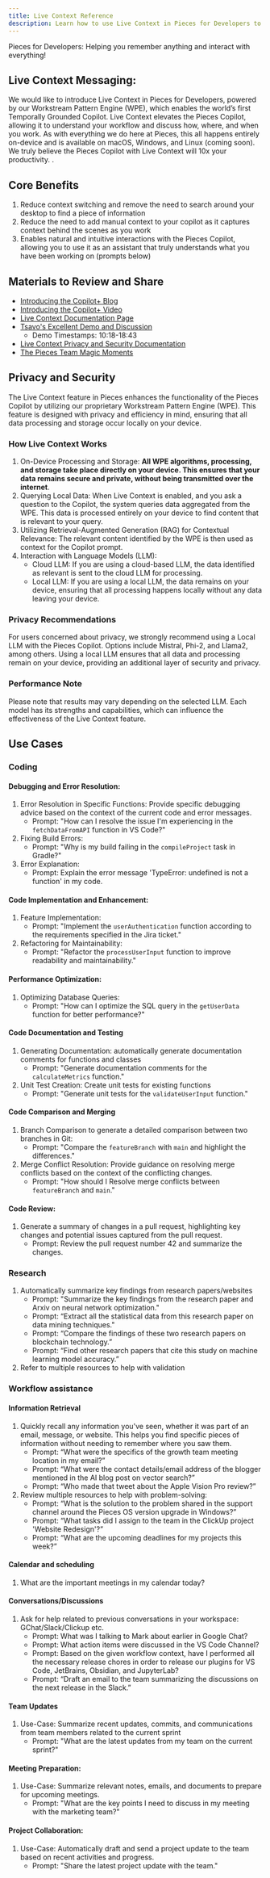 ```yaml
---
title: Live Context Reference
description: Learn how to use Live Context in Pieces for Developers to enhance your workflow and productivity.
---
```


Pieces for Developers: Helping you remember anything and interact with everything!

## Live Context Messaging:
We would like to introduce Live Context in Pieces for Developers, powered by our Workstream Pattern Engine (WPE), which enables the world’s first Temporally Grounded Copilot.
Live Context elevates the Pieces Copilot, allowing it to understand your workflow and discuss how, where, and when you work. As with everything we do here at Pieces, this all happens entirely on-device and is available on macOS, Windows, and Linux (coming soon). We truly believe the Pieces Copilot with Live Context will 10x your productivity. .

## Core Benefits
1. Reduce context switching and remove the need to search around your desktop to find a piece of information
2. Reduce the need to add manual context to your copilot as it captures context behind the scenes as you work
3. Enables natural and intuitive interactions with the Pieces Copilot, allowing you to use it as an assistant that truly understands what you have been working on (prompts below)

## Materials to Review and Share
- [Introducing the Copilot+ Blog](https://code.pieces.app/blog/introducing-pieces-copilot-now-with-live-context)
- [Introducing the Copilot+ Video](https://www.youtube.com/watch?v=aP8u95RTCGE)
- [Live Context Documentation Page](https://docs.pieces.app/product-highlights-and-benefits/live-context)
- [Tsavo's Excellent Demo and Discussion](https://x.com/i/broadcasts/1YpKkwQNZDmKj)
  - Demo Timestamps: 10:18-18:43
- [Live Context Privacy and Security Documentation](/privacy-and-security#live-context)
- [The Pieces Team Magic Moments](https://www.youtube.com/watch?v=pEHdZyR83BU)

## Privacy and Security
The Live Context feature in Pieces enhances the functionality of the Pieces Copilot by utilizing our proprietary Workstream Pattern Engine (WPE). This feature is designed with privacy and efficiency in mind, ensuring that all data processing and storage occur locally on your device.

### How Live Context Works
1. On-Device Processing and Storage: **All WPE algorithms, processing, and storage take place directly on your device. This ensures that your data remains secure and private, without being transmitted over the internet**.
2. Querying Local Data: When Live Context is enabled, and you ask a question to the Copilot, the system queries data aggregated from the WPE. This data is processed entirely on your device to find content that is relevant to your query.
3. Utilizing Retrieval-Augmented Generation (RAG) for Contextual Relevance: The relevant content identified by the WPE is then used as context for the Copilot prompt.
4. Interaction with Language Models (LLM):
    - Cloud LLM: If you are using a cloud-based LLM, the data identified as relevant is sent to the cloud LLM for processing.
    - Local LLM: If you are using a local LLM, the data remains on your device, ensuring that all processing happens locally without any data leaving your device.

### Privacy Recommendations
For users concerned about privacy, we strongly recommend using a Local LLM with the Pieces Copilot. Options include Mistral, Phi-2, and Llama2, among others. Using a local LLM ensures that all data and processing remain on your device, providing an additional layer of security and privacy.

### Performance Note
Please note that results may vary depending on the selected LLM. Each model has its strengths and capabilities, which can influence the effectiveness of the Live Context feature.

## Use Cases

### Coding

#### Debugging and Error Resolution:
1. Error Resolution in Specific Functions: Provide specific debugging advice based on the context of the current code and error messages.
    - Prompt: "How can I resolve the issue I'm experiencing in the `fetchDataFromAPI` function in VS Code?"
2. Fixing Build Errors:
    - Prompt: "Why is my build failing in the `compileProject` task in Gradle?"
3. Error Explanation:
    - Prompt: Explain the error message 'TypeError: undefined is not a function' in my code.

#### Code Implementation and Enhancement:
1. Feature Implementation:
    - Prompt: "Implement the `userAuthentication` function according to the requirements specified in the Jira ticket."
2. Refactoring for Maintainability:
    - Prompt: "Refactor the `processUserInput` function to improve readability and maintainability."

#### Performance Optimization:
1. Optimizing Database Queries:
    - Prompt: "How can I optimize the SQL query in the `getUserData` function for better performance?"

#### Code Documentation and Testing
1. Generating Documentation: automatically generate documentation comments for functions and classes
    - Prompt: "Generate documentation comments for the `calculateMetrics` function."
2. Unit Test Creation: Create unit tests for existing functions
    - Prompt: "Generate unit tests for the `validateUserInput` function."

#### Code Comparison and Merging
1. Branch Comparison to generate a detailed comparison between two branches in Git:
    - Prompt: "Compare the `featureBranch` with `main` and highlight the differences."
2. Merge Conflict Resolution: Provide guidance on resolving merge conflicts based on the context of the conflicting changes.
     - Prompt: "How should I Resolve merge conflicts between `featureBranch` and `main`."

#### Code Review:
1. Generate a summary of changes in a pull request, highlighting key changes and potential issues captured from the pull request.
    - Prompt: Review the pull request number 42 and summarize the changes.

### Research
1. Automatically summarize key findings from research papers/websites
    - Prompt: "Summarize the key findings from the research paper and Arxiv on neural network optimization."
    - Prompt: “Extract all the statistical data from this research paper on data mining techniques."
    - Prompt: “Compare the findings of these two research papers on blockchain technology.”
    - Prompt: “Find other research papers that cite this study on machine learning model accuracy.”
2. Refer to multiple resources to help with validation

### Workflow assistance

#### Information Retrieval
1. Quickly recall any information you've seen, whether it was part of an email, message, or website. This helps you find specific pieces of information without needing to remember where you saw them.
    - Prompt: “What were the specifics of the growth team meeting location in my email?”
    - Prompt: “What were the contact details/email address of the blogger mentioned in the AI blog post on vector search?”
    - Prompt: “Who made that tweet about the Apple Vision Pro review?”
2. Review multiple resources to help with problem-solving:
    - Prompt: “What is the solution to the problem shared in the support channel around the Pieces OS version upgrade in Windows?”
    - Prompt: “What tasks did I assign to the team in the ClickUp project 'Website Redesign'?”
    - Prompt: “What are the upcoming deadlines for my projects this week?”

#### Calendar and scheduling
1. What are the important meetings in my calendar today?

#### Conversations/Discussions
1. Ask for help related to previous conversations in your workspace: GChat/Slack/Clickup etc.
    - Prompt: What was I talking to Mark about earlier in Google Chat?
    - Prompt: What action items were discussed in the VS Code Channel?
    - Prompt: Based on the given workflow context, have I performed all the necessary release chores in order to release our plugins for VS Code, JetBrains, Obsidian, and JupyterLab?
    - Prompt: “Draft an email to the team summarizing the discussions on the next release in the Slack.”

#### Team Updates
1. Use-Case: Summarize recent updates, commits, and communications from team members related to the current sprint
    - Prompt: "What are the latest updates from my team on the current sprint?"

#### Meeting Preparation:
1. Use-Case: Summarize relevant notes, emails, and documents to prepare for upcoming meetings.
    - Prompt: "What are the key points I need to discuss in my meeting with the marketing team?"

#### Project Collaboration:
1. Use-Case: Automatically draft and send a project update to the team based on recent activities and progress.
    - Prompt: "Share the latest project update with the team."


